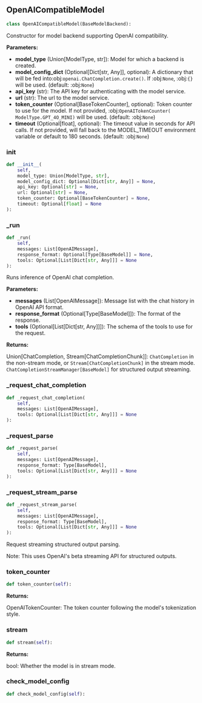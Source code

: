 <a id="camel.models.openai_compatible_model"></a>

<a id="camel.models.openai_compatible_model.OpenAICompatibleModel"></a>

## OpenAICompatibleModel

```python
class OpenAICompatibleModel(BaseModelBackend):
```

Constructor for model backend supporting OpenAI compatibility.

**Parameters:**

- **model_type** (Union[ModelType, str]): Model for which a backend is created.
- **model_config_dict** (Optional[Dict[str, Any]], optional): A dictionary that will be fed into:obj:`openai.ChatCompletion.create()`. If :obj:`None`, :obj:`{}` will be used. (default: :obj:`None`)
- **api_key** (str): The API key for authenticating with the model service.
- **url** (str): The url to the model service.
- **token_counter** (Optional[BaseTokenCounter], optional): Token counter to use for the model. If not provided, :obj:`OpenAITokenCounter( ModelType.GPT_4O_MINI)` will be used. (default: :obj:`None`)
- **timeout** (Optional[float], optional): The timeout value in seconds for API calls. If not provided, will fall back to the MODEL_TIMEOUT environment variable or default to 180 seconds. (default: :obj:`None`)

<a id="camel.models.openai_compatible_model.OpenAICompatibleModel.__init__"></a>

### __init__

```python
def __init__(
    self,
    model_type: Union[ModelType, str],
    model_config_dict: Optional[Dict[str, Any]] = None,
    api_key: Optional[str] = None,
    url: Optional[str] = None,
    token_counter: Optional[BaseTokenCounter] = None,
    timeout: Optional[float] = None
):
```

<a id="camel.models.openai_compatible_model.OpenAICompatibleModel._run"></a>

### _run

```python
def _run(
    self,
    messages: List[OpenAIMessage],
    response_format: Optional[Type[BaseModel]] = None,
    tools: Optional[List[Dict[str, Any]]] = None
):
```

Runs inference of OpenAI chat completion.

**Parameters:**

- **messages** (List[OpenAIMessage]): Message list with the chat history in OpenAI API format.
- **response_format** (Optional[Type[BaseModel]]): The format of the response.
- **tools** (Optional[List[Dict[str, Any]]]): The schema of the tools to use for the request.

**Returns:**

  Union[ChatCompletion, Stream[ChatCompletionChunk]]:
`ChatCompletion` in the non-stream mode, or
`Stream[ChatCompletionChunk]` in the stream mode.
`ChatCompletionStreamManager[BaseModel]` for
structured output streaming.

<a id="camel.models.openai_compatible_model.OpenAICompatibleModel._request_chat_completion"></a>

### _request_chat_completion

```python
def _request_chat_completion(
    self,
    messages: List[OpenAIMessage],
    tools: Optional[List[Dict[str, Any]]] = None
):
```

<a id="camel.models.openai_compatible_model.OpenAICompatibleModel._request_parse"></a>

### _request_parse

```python
def _request_parse(
    self,
    messages: List[OpenAIMessage],
    response_format: Type[BaseModel],
    tools: Optional[List[Dict[str, Any]]] = None
):
```

<a id="camel.models.openai_compatible_model.OpenAICompatibleModel._request_stream_parse"></a>

### _request_stream_parse

```python
def _request_stream_parse(
    self,
    messages: List[OpenAIMessage],
    response_format: Type[BaseModel],
    tools: Optional[List[Dict[str, Any]]] = None
):
```

Request streaming structured output parsing.

Note: This uses OpenAI's beta streaming API for structured outputs.

<a id="camel.models.openai_compatible_model.OpenAICompatibleModel.token_counter"></a>

### token_counter

```python
def token_counter(self):
```

**Returns:**

  OpenAITokenCounter: The token counter following the model's
tokenization style.

<a id="camel.models.openai_compatible_model.OpenAICompatibleModel.stream"></a>

### stream

```python
def stream(self):
```

**Returns:**

  bool: Whether the model is in stream mode.

<a id="camel.models.openai_compatible_model.OpenAICompatibleModel.check_model_config"></a>

### check_model_config

```python
def check_model_config(self):
```
